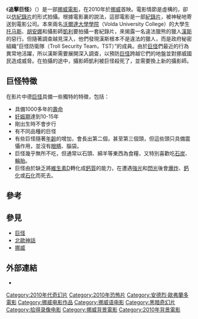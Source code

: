 {{Infobox film
| name           = 追擊巨怪
| director       = [[安德烈·歐弗蘭多|安德烈·歐弗蘭多]]
| producer       = Sveinung Golimo<br />[[John_M._Jacobsen|John M. Jacobsen]]
| writer         = 安德烈·歐弗蘭多
| starring       = [[Otto_Jespersen_(comedian)|Otto Jespersen]]<br />[[Hans_Morten_Hansen|Hans Morten Hansen]]<br />Tomas Alf Larsen<br />Johanna Mørck<br />[[Knut_Nærum|Knut Nærum]]<br />[[Robert_Stoltenberg|Robert Stoltenberg]]<br />Glenn Erland Tosterud
| music          = 
| cinematography = Hallvard Bræin
| editing        = Per-Erik Eriksen
| studio         = Film Fund FUZZ
| distributor    = [[SF_Norge|SF Norge A/S]]
| released       = {{Film date|2010|10|29}}
| runtime        = 103 分鐘
| country        = {{Film Norway}}
| language       = [[挪威語|挪威語]]
| budget         = NOK 19000000 ($3500000)
| gross          = $4,017,848<ref>{{mojo title|trollhunter|The Troll Hunter}}</ref>
}}
《'''追擊巨怪'''》（{{lang-no|Trolljegeren}}）是一部[[挪威電影|挪威電影]]，在2010年於[[挪威|挪威]]首映。電影情節是虛構的，卻以[[仿紀錄片|仿紀錄片]]的形式拍攝。根據電影裏的說法，這部電影是一部[[紀錄片|紀錄片]]，被神秘地寄送到電影公司。本來兩名[[沃爾達大學學院|沃爾達大學學院]]（Volda University College）的大學生[[托马斯|托马斯]]、[[胡安娜|胡安娜]]和攝影師[[凱利|凱利]]要拍攝一套紀錄片，來揭露一名違法獵熊的獵人[[漢斯|漢斯]]的惡行。但隨著調查越見深入，他們發現漢斯根本不是違法的獵人，而是政府秘密組織“巨怪防衛隊（Troll Security Team，TST）”的成員。由於[[巨怪|巨怪]]們最近的行為異常地活躍，所以漢斯需要展開深入調查，以預防[[巨怪|巨怪]]跨越它們的地盤並對挪威國民造成威脅。在拍攝的途中，攝影師凱利被巨怪殺死了，並需要換上新的攝影師。

==巨怪特徵==
在影片中德[[巨怪|巨怪]]具備一些獨特的特徵，包括：
*具備1000多年的[[壽命|壽命]]
*[[妊娠期|妊娠期]]達到10-15年
*剛出生時不會步行
*有不同品種的巨怪
*有些巨怪隨著[[年齡|年齡]]的增加，會長出第二個，甚至第三個頭，但這些頭只具備震懾作用，並沒有[[眼睛|眼睛]]、腦袋。
*巨怪幾乎無所不吃，但通常以石頭、綿羊等東西為食糧，又特別喜歡吃[[石炭|石炭]]、[[輪胎|輪胎]]。
*巨怪由於缺乏將[[維生素D|維生素D]]轉化成[[鈣質|鈣質]]的能力，在遭遇[[強光|強光]]和[[閃光|閃光]]後會[[爆炸|爆炸]]、[[鈣化|鈣化]]或[[石化|石化]]而死去。

==參考==
<references/>

==參見==
*[[巨怪|巨怪]]
*[[北歐神話|北歐神話]]
*[[挪威|挪威]]

==外部連結==
* {{官方網站|http://www.trollhunterfilm.com/}}

{{André Øvredal}}
{{DEFAULTSORT:Trollhunter}}
[[Category:2010年代奇幻片|Category:2010年代奇幻片]]
[[Category:2010年恐怖片|Category:2010年恐怖片]]
[[Category:安德烈·歐弗蘭多電影|Category:安德烈·歐弗蘭多電影]]
[[Category:挪威电影作品|Category:挪威电影作品]]
[[Category:挪威语电影|Category:挪威语电影]]
[[Category:黑暗奇幻片|Category:黑暗奇幻片]]
[[Category:拾得录像电影|Category:拾得录像电影]]
[[Category:挪威背景電影|Category:挪威背景電影]]
[[Category:2010年背景電影|Category:2010年背景電影]]